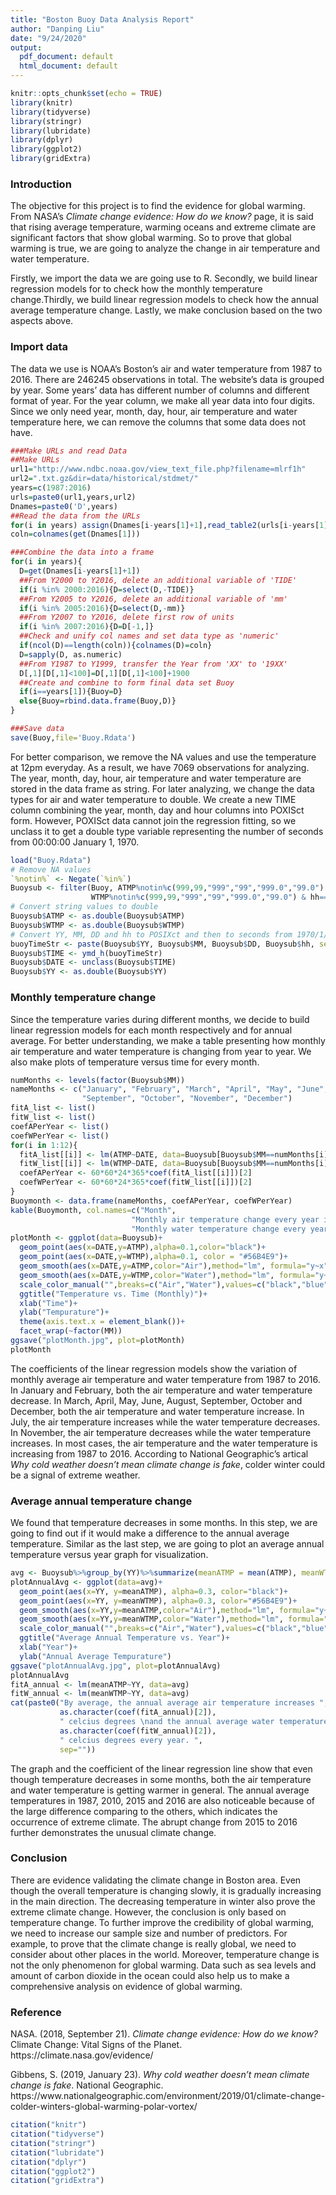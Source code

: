 ```yaml
---
title: "Boston Buoy Data Analysis Report"
author: "Danping Liu"
date: "9/24/2020"
output:
  pdf_document: default
  html_document: default
---
```


```r
knitr::opts_chunk$set(echo = TRUE)
library(knitr)
library(tidyverse)
library(stringr)
library(lubridate)
library(dplyr)
library(ggplot2)
library(gridExtra)
```
### Introduction 
The objective for this project is to find the evidence for global warming. From NASA's *Climate change evidence: How do we know?* page, it is said that rising average temperature, warming oceans and extreme climate are significant factors that show global warming. So to prove that global warming is true, we are going to analyze the change in air temperature and water temperature. 

Firstly, we import the data we are going use to R. Secondly, we build linear regression models for to check how the monthly temperature change.Thirdly, we build linear regression models to check how the annual average temperature change. Lastly, we make conclusion based on the two aspects above. 

### Import data
The data we use is NOAA's Boston's air and water temperature from 1987 to 2016. There are 246245 observations in total. The website's data is grouped by year. Some years' data has different number of columns and different format of year. For the year column, we make all year data into four digits. Since we only need year, month, day, hour, air temperature and water temperature here, we can remove the columns that some data does not have. 
```r
###Make URLs and read Data
##Make URLs
url1="http://www.ndbc.noaa.gov/view_text_file.php?filename=mlrf1h"
url2=".txt.gz&dir=data/historical/stdmet/"
years=c(1987:2016)
urls=paste0(url1,years,url2)
Dnames=paste0('D',years)
##Read the data from the URLs
for(i in years) assign(Dnames[i-years[1]+1],read_table2(urls[i-years[1]+1]))
coln=colnames(get(Dnames[1]))

###Combine the data into a frame
for(i in years){
  D=get(Dnames[i-years[1]+1])
  ##From Y2000 to Y2016, delete an additional variable of 'TIDE'
  if(i %in% 2000:2016){D=select(D,-TIDE)}
  ##From Y2005 to Y2016, delete an additional variable of 'mm'
  if(i %in% 2005:2016){D=select(D,-mm)}
  ##From Y2007 to Y2016, delete first row of units
  if(i %in% 2007:2016){D=D[-1,]}
  ##Check and unify col names and set data type as 'numeric'
  if(ncol(D)==length(coln)){colnames(D)=coln}
  D=sapply(D, as.numeric)
  ##From Y1987 to Y1999, transfer the Year from 'XX' to '19XX'
  D[,1][D[,1]<100]=D[,1][D[,1]<100]+1900
  ##Create and combine to form final data set Buoy
  if(i==years[1]){Buoy=D}
  else{Buoy=rbind.data.frame(Buoy,D)}
}

###Save data
save(Buoy,file='Buoy.Rdata')
```
For better comparison, we remove the NA values and use the temperature at 12pm everyday. As a result, we have 7069 observations for analyzing. The year, month, day, hour, air temperature and water temperature are stored in the data frame as string. For later analyzing, we change the data types for air and water temperature to double. We create a new TIME column combining the year, month, day and hour columns into POXISct form. However, POXISct data cannot join the regression fitting, so we unclass it to get a double type variable representing the number of seconds from 00:00:00 January 1, 1970. 
```r
load("Buoy.Rdata")
# Remove NA values
`%notin%` <- Negate(`%in%`)
Buoysub <- filter(Buoy, ATMP%notin%c(999,99,"999","99","999.0","99.0") &
                  WTMP%notin%c(999,99,"999","99","999.0","99.0") & hh=="12")
# Convert string values to double
Buoysub$ATMP <- as.double(Buoysub$ATMP)
Buoysub$WTMP <- as.double(Buoysub$WTMP)
# Convert YY, MM, DD and hh to POSIXct and then to seconds from 1970/1/1
buoyTimeStr <- paste(Buoysub$YY, Buoysub$MM, Buoysub$DD, Buoysub$hh, sep="-")
Buoysub$TIME <- ymd_h(buoyTimeStr)
Buoysub$DATE <- unclass(Buoysub$TIME)
Buoysub$YY <- as.double(Buoysub$YY)
```

### Monthly temperature change
Since the temperature varies during different months, we decide to build linear regression models for each month respectively and for annual average. For better understanding, we make a table presenting how monthly air temperature and water temperature is changing from year to year. We also make plots of temperature versus time for every month. 
```r
numMonths <- levels(factor(Buoysub$MM))
nameMonths <- c("January", "February", "March", "April", "May", "June", "July", "August",
                "September", "October", "November", "December")
fitA_list <- list()
fitW_list <- list()
coefAPerYear <- list()
coefWPerYear <- list()
for(i in 1:12){
  fitA_list[[i]] <- lm(ATMP~DATE, data=Buoysub[Buoysub$MM==numMonths[i],])
  fitW_list[[i]] <- lm(WTMP~DATE, data=Buoysub[Buoysub$MM==numMonths[i],])
  coefAPerYear <- 60*60*24*365*coef(fitA_list[[i]])[2]
  coefWPerYear <- 60*60*24*365*coef(fitW_list[[i]])[2]
}
Buoymonth <- data.frame(nameMonths, coefAPerYear, coefWPerYear)
kable(Buoymonth, col.names=c("Month", 
                           "Monthly air temperature change every year in celcius degrees", 
                           "Monthly water temperature change every year in celcius degrees"))
plotMonth <- ggplot(data=Buoysub)+
  geom_point(aes(x=DATE,y=ATMP),alpha=0.1,color="black")+
  geom_point(aes(x=DATE,y=WTMP),alpha=0.1, color = "#56B4E9")+
  geom_smooth(aes(x=DATE,y=ATMP,color="Air"),method="lm", formula="y~x")+
  geom_smooth(aes(x=DATE,y=WTMP,color="Water"),method="lm", formula="y~x")+
  scale_color_manual("",breaks=c("Air","Water"),values=c("black","blue"))+
  ggtitle("Temperature vs. Time (Monthly)")+
  xlab("Time")+
  ylab("Tempurature")+
  theme(axis.text.x = element_blank())+
  facet_wrap(~factor(MM))
ggsave("plotMonth.jpg", plot=plotMonth)
plotMonth
```

The coefficients of the linear regression models show the variation of monthly average air temperature and water temperature from 1987 to 2016. 
In January and February, both the air temperature and water temperature decrease. 
In March, April, May, June, August, September, October and December, both the air temperature and water temperature increase. 
In July, the air temperature increases while the water temperature decreases. 
In November, the air temperature decreases while the water temperature increases. 
In most cases, the air temperature and the water temperature is increasing from 1987 to 2016. 
According to National Geographic's artical *Why cold weather doesn't mean climate change is fake*, colder winter could be a signal of extreme weather. 

### Average annual temperature change
We found that temperature decreases in some months. In this step, we are going to find out if it would make a difference to the annual average temperature. Similar as the last step, we are going to plot an average annual temperature versus year graph for visualization. 
```r
avg <- Buoysub%>%group_by(YY)%>%summarize(meanATMP = mean(ATMP), meanWTMP = mean(WTMP))
plotAnnualAvg <- ggplot(data=avg)+
  geom_point(aes(x=YY, y=meanATMP), alpha=0.3, color="black")+
  geom_point(aes(x=YY, y=meanWTMP), alpha=0.3, color="#56B4E9")+
  geom_smooth(aes(x=YY,y=meanATMP,color="Air"),method="lm", formula="y~x")+
  geom_smooth(aes(x=YY,y=meanWTMP,color="Water"),method="lm", formula="y~x")+
  scale_color_manual("",breaks=c("Air","Water"),values=c("black","blue"))+
  ggtitle("Average Annual Temperature vs. Year")+
  xlab("Year")+
  ylab("Annual Average Tempurature")
ggsave("plotAnnualAvg.jpg", plot=plotAnnualAvg)
plotAnnualAvg
fitA_annual <- lm(meanATMP~YY, data=avg)
fitW_annual <- lm(meanWTMP~YY, data=avg)
cat(paste0("By average, the annual average air temperature increases ",
           as.character(coef(fitA_annual)[2]), 
           " celcius degrees \nand the annual average water temperature increases ",
           as.character(coef(fitW_annual)[2]), 
           " celcius degrees every year. ", 
           sep=""))

```

The graph and the coefficient of the linear regression line show that even though temperature decreases in some months, both the air temperature and water temperature is getting warmer in general. The annual average temperatures in 1987, 2010, 2015 and 2016 are also noticeable because of the large difference comparing to the others, which indicates the occurrence of extreme climate. The abrupt change from 2015 to 2016 further demonstrates the unusual climate change. 

### Conclusion
There are evidence validating the climate change in Boston area. Even though the overall temperature is changing slowly, it is gradually increasing in the main direction. The decreasing temperature in winter also prove the extreme climate change. However, the conclusion is only based on temperature change. To further improve the credibility of global warming, we need to increase our sample size and number of predictors. For example, to prove that the climate change is really global, we need to consider about other places in the world. Moreover, temperature change is not the only phenomenon for global warming. Data such as sea levels and amount of carbon dioxide in the ocean could also help us to make a comprehensive analysis on evidence of global warming. 

### Reference
NASA. (2018, September 21). *Climate change evidence: How do we know?* Climate Change: Vital Signs of the Planet. https://climate.nasa.gov/evidence/

Gibbens, S. (2019, January 23). *Why cold weather doesn’t mean climate change is fake*. National Geographic. https://www.nationalgeographic.com/environment/2019/01/climate-change-colder-winters-global-warming-polar-vortex/

```r
citation("knitr")
citation("tidyverse")
citation("stringr")
citation("lubridate")
citation("dplyr")
citation("ggplot2")
citation("gridExtra")
```


